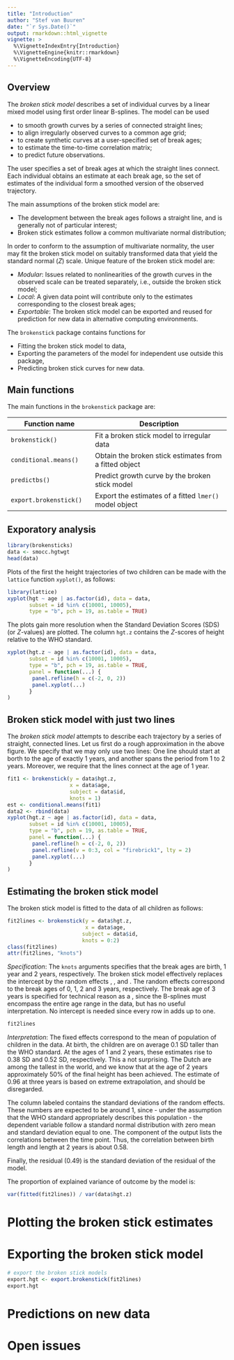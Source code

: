 ```yaml
---
title: "Introduction"
author: "Stef van Buuren"
date: "`r Sys.Date()`"
output: rmarkdown::html_vignette
vignette: >
  %\VignetteIndexEntry{Introduction}
  %\VignetteEngine{knitr::rmarkdown}
  %\VignetteEncoding{UTF-8}
---
```


## Overview

The *broken stick model* describes a set of individual curves by a linear mixed model using first order linear B-splines. The model can be used

- to smooth growth curves by a series of connected straight lines;
- to align irregularly observed curves to a common age grid;
- to create synthetic curves at a user-specified set of break ages;
- to estimate the time-to-time correlation matrix;
- to predict future observations.

The user specifies a set of break ages at which the straight lines connect. Each individual obtains an estimate at each break age, so the set of estimates of the individual form a smoothed version of the observed trajectory. 

The main assumptions of the broken stick model are: 

- The development between the break ages follows a straight line, and is generally not of particular interest;
- Broken stick estimates follow a common multivariate normal distribution;

In order to conform to the assumption of multivariate normality, the user may fit the broken stick model on suitably transformed data that yield the standard normal ($Z$) scale. Unique feature of the broken stick model are:

- *Modular*: Issues related to nonlinearities of the growth curves in the observed scale can be treated separately, i.e., outside the broken stick model;
- *Local*: A given data point will contribute only to the estimates corresponding to the closest break ages;
- *Exportable*: The broken stick model can be exported and reused for prediction for new data in alternative computing environments.

The `brokenstick` package contains functions for

- Fitting the broken stick model to data, 
- Exporting the parameters of the model for independent use outside this package,
- Predicting broken stick curves for new data.

## Main functions

The main functions in the `brokenstick` package are:

Function name        | Description
---------------------|---------------------------------
`brokenstick()`      | Fit a broken stick model to irregular data
`conditional.means()` | Obtain the broken stick estimates from a fitted object
`predictbs()`          | Predict growth curve by the broken stick model
`export.brokenstick()` | Export the estimates of a fitted `lmer()` model object

## Exporatory analysis

```R
library(brokensticks)
data <- smocc.hgtwgt
head(data)
```

Plots of the first the height trajectories of two children can be made with the `lattice` function `xyplot()`, as follows:

```R
library(lattice)
xyplot(hgt ~ age | as.factor(id), data = data, 
	   subset = id %in% c(10001, 10005), 
	   type = "b", pch = 19, as.table = TRUE)
```

The plots gain more resolution when the Standard Deviation Scores (SDS) (or $Z$-values) are plotted. The column `hgt.z` contains the $Z$-scores of height relative to the WHO standard.

```R
xyplot(hgt.z ~ age | as.factor(id), data = data, 
	   subset = id %in% c(10001, 10005), 
	   type = "b", pch = 19, as.table = TRUE,
	   panel = function(...) {
	   	panel.refline(h = c(-2, 0, 2))
	   	panel.xyplot(...)
	   }
)
```


## Broken stick model with just two lines

The *broken stick model* attempts to describe each trajectory by a series of straight, connected lines. Let us first do a rough approximation in the above figure. We specify that we may only use two lines: One line should start at borth to the age of exactly 1 years, and another spans the period from 1 to 2 years. Moreover, we require that the lines connect at the age of 1 year. 

```R
fit1 <- brokenstick(y = data$hgt.z, 
					x = data$age,
					subject = data$id,
					knots = 1)
est <- conditional.means(fit1)
data2 <- rbind(data)
xyplot(hgt.z ~ age | as.factor(id), data = data, 
	   subset = id %in% c(10001, 10005), 
	   type = "b", pch = 19, as.table = TRUE,
	   panel = function(...) {
	   	panel.refline(h = c(-2, 0, 2))
	   	panel.refline(v = 0:3, col = "firebrick1", lty = 2)
	   	panel.xyplot(...)
	   }
)
```

## Estimating the broken stick model 

The broken stick model is fitted to the data of all children as follows:

```R
fit2lines <- brokenstick(y = data$hgt.z, 
					     x = data$age,
						subject = data$id,
						knots = 0:2)
class(fit2lines)
attr(fit2lines, "knots")
```

*Specification*: The `knots` arguments specifies that the break ages are birth, 1 year and 2 years, respectively. The broken stick model effectively replaces the intercept by the random effects \code{x0}, \code{x1}, \code{x2} and \code{x3}. The random effects correspond to the break ages of 0, 1, 2 and 3 years, respectively. The break age of 3 years is specified for technical reason as a \code{Boundary.knot}, since the B-splines must encompass the entire age range in the data, but has no useful interpretation. No intercept is needed since every row in \code{X} adds up to one.

```R
fit2lines
```

*Interpretation*: The fixed effects correspond to the mean of population of children in the data. At birth, the children are on average 0.1 SD taller than the WHO standard. At the ages of 1 and 2 years, these estimates rise to 0.38 SD and 0.52 SD, respectively. This a not surprising. The Dutch are among the tallest in the world, and we know that at the age of 2 years approximately 50% of the final height has been achieved. The estimate of 0.96 at three years is based on extreme extrapolation, and should be disregarded.

The column labeled \code{Std.Dev.} contains the standard deviations of the random effects. These numbers are expected to be around 1, since - under the assumption that the WHO standard appropriately describes this population - the dependent variable follow a standard normal distribution with zero mean and standard deviation equal to one. The \code{cor} component of the output lists the correlations between the time point. Thus, the correlation between birth length and length at 2 years is about 0.58. 

Finally, the residual (0.49) is the standard deviation of the residual of the model. 

The proportion of explained variance of outcome by the model is:

```R
var(fitted(fit2lines)) / var(data$hgt.z)
```

# Plotting the broken stick estimates



# Exporting the broken stick model

```R
# export the broken stick models
export.hgt <- export.brokenstick(fit2lines)
export.hgt
```


# Predictions on new data


# Open issues




